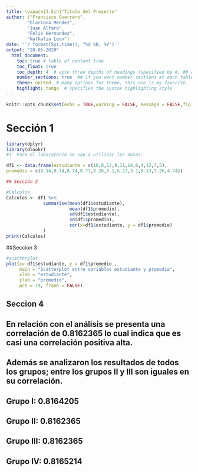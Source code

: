 ```yaml
---
title: \vspace{3.5in}"Titulo del Proyecto"
author: ("Francisco Guerrero",
        "Gloriana Mendez",
        "Juan Alfaro",
        "Felix Hernandez",
        "Nathalia Leon")
date: '`r format(Sys.time(), "%d %B, %Y")`'
output: "28-05-2020"
  html_document:
    toc: true # table of content true
    toc_float: true
    toc_depth: 4  # upto three depths of headings (specified by #, ## and ###)
    number_sections: true  ## if you want number sections at each table header
    theme: united  # many options for theme, this one is my favorite.
    highlight: tango  # specifies the syntax highlighting style
---
```


```r

knitr::opts_chunk$set(echo = TRUE,warning = FALSE, message = FALSE,fig.width =10 , fig.height = 8)

```


# Sección 1

```r

library(dplyr)
library(dlookr)
#1- Para el laboratorio se van a utilizar los datos:

df1 <- data.frame(estudiante = c(10,8,13,9,11,14,6,4,12,7,5),
promedio = c(9.14,8.14,8.74,8.77,9.26,8.1,6.13,3.1,9.13,7.26,4.74))
```

```r
## Sección 2

#Calculos
Calculos <- df1 %>%
              summarise(mean(df1$estudiante),
                        mean(df1$promedio),
                        sd(df1$estudiante),
                        sd(df1$promedio),
                        cor(x=df1$estudiante, y = df1$promedio)
              )
print(Calculos)
```

##Seccion 3
```r
#scatterplot
plot(x= df1$estudiante, y = df1$promedio , 
     main = "Scatterplot entre variables estudiante y promedio",
     xlab = "estudiante", 
     ylab = "promedio",
     pch = 19, frame = FALSE)
```

## Seccion 4
## En relación con el análisis se presenta una correlación de 0.8162365 lo cual indica que es casi una correlación positiva alta.
## Además se analizaron los resultados de todos los grupos; entre los grupos II y III son iguales en su correlación.

## Grupo I: 0.8164205
## Grupo II: 0.8162365
## Grupo III: 0.8162365
## Grupo IV: 0.8165214
